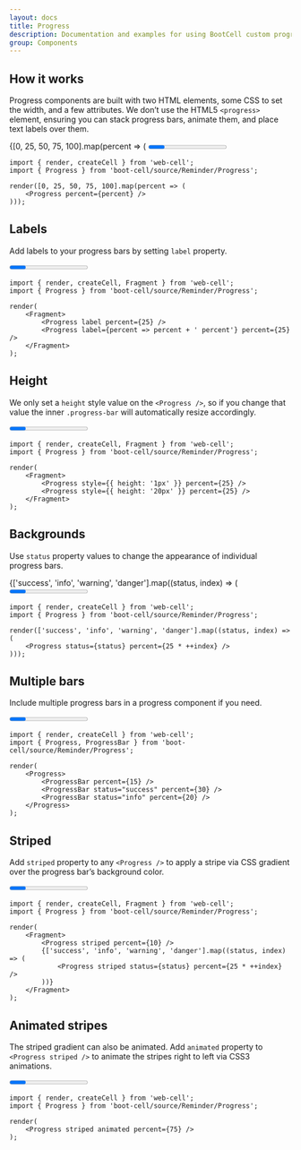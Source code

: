 ```yaml
---
layout: docs
title: Progress
description: Documentation and examples for using BootCell custom progress bars featuring support for stacked bars, animated backgrounds, and text labels.
group: Components
---
```




## How it works

Progress components are built with two HTML elements, some CSS to set the width, and a few attributes.
We don’t use the HTML5 `<progress>` element, ensuring you can stack progress bars, animate them, and place text labels over them.

<Example>
    {[0, 25, 50, 75, 100].map(percent => (
        <Progress percent={percent} />
    ))}
</Example>

```TSX
import { render, createCell } from 'web-cell';
import { Progress } from 'boot-cell/source/Reminder/Progress';

render([0, 25, 50, 75, 100].map(percent => (
    <Progress percent={percent} />
)));
```

## Labels

Add labels to your progress bars by setting `label` property.

<Example>
    <Progress label percent={25} />
    <Progress label={percent => percent + ' percent'} percent={25} />
</Example>

```TSX
import { render, createCell, Fragment } from 'web-cell';
import { Progress } from 'boot-cell/source/Reminder/Progress';

render(
    <Fragment>
        <Progress label percent={25} />
        <Progress label={percent => percent + ' percent'} percent={25} />
    </Fragment>
);
```

## Height

We only set a `height` style value on the `<Progress />`,
so if you change that value the inner `.progress-bar` will automatically resize accordingly.

<Example>
    <Progress style={{ height: '1px' }} percent={25} />
    <Progress style={{ height: '20px' }} percent={25} />
</Example>

```TSX
import { render, createCell, Fragment } from 'web-cell';
import { Progress } from 'boot-cell/source/Reminder/Progress';

render(
    <Fragment>
        <Progress style={{ height: '1px' }} percent={25} />
        <Progress style={{ height: '20px' }} percent={25} />
    </Fragment>
);
```

## Backgrounds

Use `status` property values to change the appearance of individual progress bars.

<Example>
    {['success', 'info', 'warning', 'danger'].map((status, index) => (
        <Progress status={status} percent={25 * ++index} />
    ))}
</Example>

```TSX
import { render, createCell } from 'web-cell';
import { Progress } from 'boot-cell/source/Reminder/Progress';

render(['success', 'info', 'warning', 'danger'].map((status, index) => (
    <Progress status={status} percent={25 * ++index} />
)));
```

## Multiple bars

Include multiple progress bars in a progress component if you need.

<Example>
    <Progress>
        <ProgressBar percent={15} />
        <ProgressBar status="success" percent={30} />
        <ProgressBar status="info" percent={20} />
    </Progress>
</Example>

```TSX
import { render, createCell } from 'web-cell';
import { Progress, ProgressBar } from 'boot-cell/source/Reminder/Progress';

render(
    <Progress>
        <ProgressBar percent={15} />
        <ProgressBar status="success" percent={30} />
        <ProgressBar status="info" percent={20} />
    </Progress>
);
```

## Striped

Add `striped` property to any `<Progress />` to apply a stripe via CSS gradient over the progress bar’s background color.

<Example>
    <Progress striped percent={10} />
    {['success', 'info', 'warning', 'danger'].map((status, index) => (
        <Progress striped status={status} percent={25 * ++index} />
    ))}
</Example>

```TSX
import { render, createCell, Fragment } from 'web-cell';
import { Progress } from 'boot-cell/source/Reminder/Progress';

render(
    <Fragment>
        <Progress striped percent={10} />
        {['success', 'info', 'warning', 'danger'].map((status, index) => (
            <Progress striped status={status} percent={25 * ++index} />
        ))}
    </Fragment>
);
```

## Animated stripes

The striped gradient can also be animated.
Add `animated` property to `<Progress striped />` to animate the stripes right to left via CSS3 animations.

<Example>
    <Progress striped animated percent={75} />
</Example>

```TSX
import { render, createCell } from 'web-cell';
import { Progress } from 'boot-cell/source/Reminder/Progress';

render(
    <Progress striped animated percent={75} />
);
```
